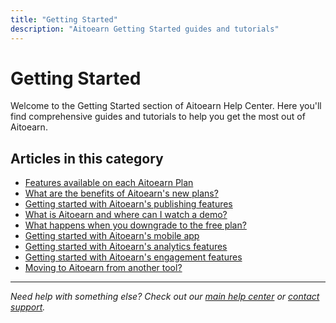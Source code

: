 ```yaml
---
title: "Getting Started"
description: "Aitoearn Getting Started guides and tutorials"
---
```


<UpdatedAt />


# Getting Started

Welcome to the Getting Started section of Aitoearn Help Center. Here you'll find comprehensive guides and tutorials to help you get the most out of Aitoearn.

## Articles in this category

- [Features available on each Aitoearn Plan](1-Features-available-on-each-Aitoearn-Plan)
- [What are the benefits of Aitoearn's new plans?](2-What-are-the%20benefits-of-Aitoearn's-new-plans)
- [Getting started with Aitoearn's publishing features](3-getting-started-with-buffers-publishing-features)
- [What is Aitoearn and where can I watch a demo?](4-what-is-buffer-and-where-can-i-watch-a-demo)
- [What happens when you downgrade to the free plan?](5-what-happens-when-you-downgrade-to-the-free-plan)
- [Getting started with Aitoearn's mobile app](6-getting-started-with-buffers-mobile-app)
- [Getting started with Aitoearn's analytics features](7-getting-started-with-buffers-analytics-features)
- [Getting started with Aitoearn's engagement features](8-getting-started-with-buffers-engagement-features)
- [Moving to Aitoearn from another tool?](9-moving-to-buffer-from-another-tool)

---

*Need help with something else? Check out our [main help center](/en/help-center) or [contact support](mailto:hello@aitoearn.com).*
